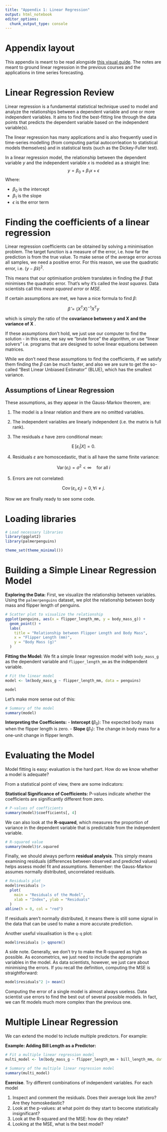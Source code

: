 ```yaml
---
title: "Appendix 1: Linear Regression"
output: html_notebook
editor_options:
  chunk_output_type: console
---
```


# Appendix layout

This appendix is meant to be read alongside [this visual guide](https://mlu-explain.github.io/linear-regression/). The notes are meant to ground linear regression in the previous courses and the applications in time series forecasting.

# Linear Regression Review

Linear regression is a fundamental statistical technique used to model and analyze the relationships between a dependent variable and one or more independent variables. It aims to find the best-fitting line through the data points that predicts the dependent variable based on the independent variable(s).

The linear regression has many applications and is also frequently used in time-series modelling (from computing partial autocorrleation to statistical models themselves) and in statistical tests (such as the Dickey-Fuller test).

In a linear regression model, the relationship between the dependent variable $y$ and the independent variable $x$ is modeled as a straight line: $$ y = \beta_0 + \beta_1x + \epsilon $$ Where:

-   $\beta_0$ is the intercept
-   $\beta_1$ is the slope
-   $\epsilon$ is the error term

# Finding the coefficients of a linear regression

Linear regression coefficients can be obtained by solving a minimisation problem. The target function is a measure of the error, i.e. how far the prediction is from the true value. To make sense of the average error across all samples, we need a positive error. For this reason, we use the quadratic error, i.e. $(y - \hat\beta x)^2$.

This means that our optimisation problem translates in finding the $\beta$ that minimises the quadratic error. That's why it's called the *least squares*. Data scientists call this *mean squared error* or *MSE*.

If certain assumptions are met, we have a nice formula to find $\beta$:

$$\widehat{\beta} = (X^{\operatorname{T}} X)^{-1} X^{\operatorname{T}} y$$

which is simply the ratio of the **covariance between y and X and the variance of X** .

If these assumptions don't hold, we just use our computer to find the solution - in this case, we say we "brute force" the algorithm, or use "linear solvers" i.e. programs that are designed to solve linear equations between matrices.

While we don't need these assumptions to find the coefficients, if we satisfy them finding the $\beta$ can be much faster, and also we are sure to get the so-called "Best Linear Unbiased Estimator" (BLUE), which has the smallest variance.

## Assumptions of Linear Regression

These assumptions, as they appear in the Gauss-Markov theorem, are:

1.  The model is a linear relation and there are no omitted variables.

2.  The independent variables are linearly independent (i.e. the matrix is full rank).

3.  The residuals $\varepsilon$ have zero conditional mean:

$$
\operatorname{E} [\varepsilon _{i} | X]=0.
$$

4.  Residuals $\varepsilon$ are homoscedastic, that is all have the same finite variance:

$$
\operatorname{Var} (\varepsilon _{i})=\sigma ^{2}<\infty \quad \text{for all} \; i
$$

5.  Errors are not correlated:

$$
\operatorname{Cov}(\varepsilon _{i},\varepsilon _{j})=0,\forall i\neq j.
$$

Now we are finally ready to see some code.

# Loading libraries

```r
# Load necessary libraries
library(ggplot2)
library(palmerpenguins)

theme_set(theme_minimal())
```

# Building a Simple Linear Regression Model

**Exploring the Data:** First, we visualize the relationship between variables. Using the `palmerpenguins` dataset, we plot the relationship between body mass and flipper length of penguins.

```r
# Scatter plot to visualize the relationship
ggplot(penguins, aes(x = flipper_length_mm, y = body_mass_g)) +
  geom_point() +
  labs(
    title = "Relationship between Flipper Length and Body Mass",
    x = "Flipper Length (mm)",
    y = "Body Mass (g)"
  )
```

**Fitting the Model:** We fit a simple linear regression model with `body_mass_g` as the dependent variable and `flipper_length_mm` as the independent variable.

```r
# Fit the linear model
model <- lm(body_mass_g ~ flipper_length_mm, data = penguins)

model
```

Let's make more sense out of this:

```r
# Summary of the model
summary(model)
```

**Interpreting the Coefficients:** - **Intercept (**$\beta_0$): The expected body mass when the flipper length is zero. - **Slope (**$\beta_1$): The change in body mass for a one-unit change in flipper length.

# Evaluating the Model

Model fitting is easy: evaluation is the hard part. How do we know whether a model is adequate?

From a statistical point of view, there are some indicators:

**Statistical Significance of Coefficients:** P-values indicate whether the coefficients are significantly different from zero.

```r
# P-values of coefficients
summary(model)$coefficients[, 4]
```

We can also look at the **R-squared**, which measures the proportion of variance in the dependent variable that is predictable from the independent variable.

```r
# R-squared value
summary(model)$r.squared
```

Finally, we should always perform **residual analysis**. This simply means examining residuals (differences between observed and predicted values) helps assess model fit and assumptions. Remember: the Gauss-Markov assumes normally distributed, uncorrelated residuals.

```r
# Residuals plot
model$residuals |>
  plot(
    main = "Residuals of the Model",
    xlab = "Index", ylab = "Residuals"
  )
abline(h = 0, col = "red")
```

If residuals aren't normally distributed, it means there is still some signal in the data that can be used to make a more accurate prediction.

Another useful visualisation is the `q-q` plot:

```r
model$residuals |> qqnorm()
```

A side note. Generally, we don't try to make the R-squared as high as possible. As econometrics, we just need to include the appropriate variables in the model. As data scientists, however, we just care about minimising the errors. If you recall the definition, computing the MSE is straightforward:

```r
model$residuals^2 |> mean()
```

Computing the error of a single model is almost always useless. Data scientist use errors to find the best out of several possible models. In fact, we can fit models much more complex than the previous one.

# Multiple Linear Regression

We can extend the model to include multiple predictors. For example:

**Example: Adding Bill Length as a Predictor:**

```r
# Fit a multiple linear regression model
multi_model <- lm(body_mass_g ~ flipper_length_mm + bill_length_mm, data = penguins)

# Summary of the multiple linear regression model
summary(multi_model)
```

**Exercise**. Try different combinations of independent variables. For each model

1. Inspect and comment the residuals. Does their average look like zero? Are they homoskedastic?
2. Look at the p-values: at what point do they start to become statistically insignificant?
3. Look at the R-squared and the MSE: how do they relate?
4. Looking at the MSE, what is the best model?
